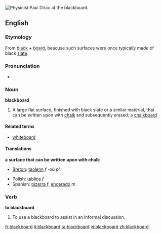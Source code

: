 [[Image:Diracb.jpg|thumb|right|Physicist [[w:Paul Dirac|Paul Dirac]] at the blackboard.]]
{{wikipediapar|Chalkboard}}
==English==

===Etymology===
From [[black]] + [[board]], beacuse such surfaces were once typically made of black [[slate]].

===Pronunciation===
*{{audio|en-us-blackboard.ogg|Audio (US)}}

===Noun===
'''blackboard'''

# A large flat surface, finished with black slate or a similar material, that can be written upon with [[chalk]] and subsequently erased; a [[chalkboard]]

====Related terms====
*[[whiteboard]]

====Translations====
'''a surface that can be written upon with chalk'''
{{top}}
*[[Breton]]: [[taolenn]] ''f'' -où ''pl''
{{mid}}
*Polish: [[tablica]] ''f''
*Spanish: [[pizarra]] ''f'', [[encerado]] ''m''.
{{bottom}}

===Verb===
'''to blackboard'''

# To use a blackboard to assist in an informal discussion.

[[fr:blackboard]]
[[it:blackboard]]
[[ta:blackboard]]
[[vi:blackboard]]
[[zh:blackboard]]